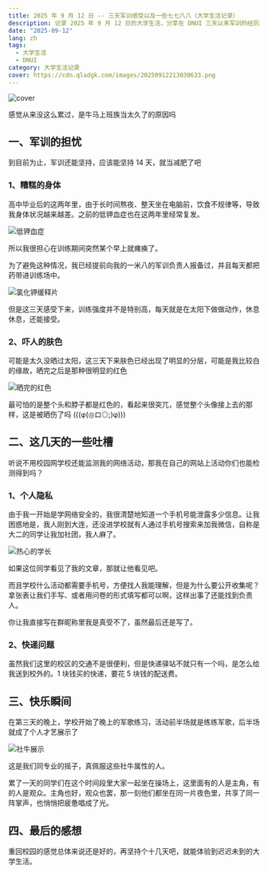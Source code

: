 ```yaml
---
title: 2025 年 9 月 12 日 -- 三天军训感受以及一些七七八八（大学生活记录）
description: 记录 2025 年 9 月 12 日的大学生活，分享在 DNUI 三天以来军训的经历和感受。
date: "2025-09-12"
lang: zh
tags:
  - 大学生活
  - DNUI
category: 大学生活记录
cover: https://cdn.qladgk.com/images/20250912213030633.png
---
```



<Image
  src="https://cdn.qladgk.com/images/20250912213030633.png"
  alt="cover"
  width={999}
  height={527}
  isArticleImage={true}
/>

感觉从来没这么累过，是牛马上班族当太久了的原因吗

## 一、军训的担忧

到目前为止，军训还能坚持，应该能坚持 14 天，就当减肥了吧

### 1、糟糕的身体

高中毕业后的这两年里，由于长时间熬夜、整天坐在电脑前，饮食不规律等，导致我身体状况越来越差。之前的低钾血症也在这两年里经常复发。

<Image
  src="https://cdn.qladgk.com/images/20250912214121823.png"
  alt="低钾血症"
  width={444}
  height={527}
  isArticleImage={true}
/>

所以我很担心在训练期间突然某个早上就瘫痪了。

为了避免这种情况，我已经提前向我的一米八的军训负责人报备过，并且每天都把药带进训练场中。

<Image
  src="https://cdn.qladgk.com/images/20250912214828661.jpg"
  alt="氯化钾缓释片"
  width={444}
  height={527}
  isArticleImage={true}
/>

但是这三天感受下来，训练强度并不是特别高，每天就是在太阳下做做动作，休息休息，还能接受。

### 2、吓人的肤色

可能是太久没晒过太阳，这三天下来肤色已经出现了明显的分层，可能是我比较白的缘故，晒完之后是那种很明显的红色

<Image
  src="https://cdn.qladgk.com/images/20250912215739301.jpg"
  alt="晒完的红色"
  width={333}
  height={527}
  isArticleImage={true}
/>

最可怕的是整个头和脖子都是红色的，看起来很突兀，感觉整个头像接上去的那样，这是被晒伤了吗 (((φ(◎ロ◎;)φ)))

## 二、这几天的一些吐槽

听说不用校园网学校还能监测我的网络活动，那我在自己的网站上活动你们也能检测得到吗？

### 1、个人隐私

由于我一开始是学网络安全的，我很清楚地知道一个手机号能泄露多少信息。让我困惑地是，我人刚到大连，还没进学校就有人通过手机号搜索来加我微信，自称是大二的同学让我加社团，我人麻了。

<Image
  src="https://cdn.qladgk.com/images/20250912221513894.png"
  alt="热心的学长"
  width={666}
  height={527}
  isArticleImage={true}
/>

如果这位同学看见了我的文章，那就让他看见吧。

而且学校什么活动都需要手机号，方便找人我能理解，但是为什么要公开收集呢？拿张表让我们手写、或者用问卷的形式填写都可以啊，这样出事了还能找到负责人。

你让我直接写在群昵称里我是真受不了，虽然最后还是写了。

### 2、快递问题

虽然我们这里的校区的交通不是很便利，但是快递驿站不就只有一个吗，是怎么给我送到校外的。1 块钱买的快递，要花 5 块钱的配送费。

## 三、快乐瞬间

在第三天的晚上，学校开始了晚上的军歌练习，活动前半场就是练练军歌，后半场就成了个人才艺展示了

<Image
  src="https://cdn.qladgk.com/images/20250912224614900.gif"
  alt=" 社牛展示"
  width={999}
  height={527}
  isArticleImage={true}
/>

这是我们同专业的摇子，真佩服这些社牛属性的人。

累了一天的同学们在这个时间段里大家一起坐在操场上，这里面有的人是主角，有的人是观众。主角也好，观众也罢，那一刻他们都坐在同一片夜色里，共享了同一阵掌声，也悄悄把疲惫唱成了光。

## 四、最后的感想

重回校园的感觉总体来说还是好的，再坚持个十几天吧，就能体验到迟迟未到的大学生活。

